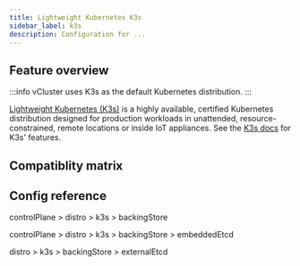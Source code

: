 ```yaml
---
title: Lightweight Kubernetes K3s
sidebar_label: k3s
description: Configuration for ...
---
```



## Feature overview

:::info
vCluster uses K3s as the default Kubernetes distribution.
:::

[Lightweight Kubernetes (K3s)](https://k3s.io) is a highly available, certified Kubernetes distribution designed for production workloads in unattended, resource-constrained, remote locations or inside IoT appliances. See the [K3s docs](https://docs.k3s.io/) for K3s' features.

## Compatiblity matrix

<K3sCompat/>

## Config reference

<DistroK3s/>


controlPlane > distro > k3s > backingStore
<BackingStore/>

controlPlane > distro > k3s > backingStore > embeddedEtcd
<EmbeddedEtcd/>

distro > k3s > backingStore > externalEtcd
<ExternalEtcd/>